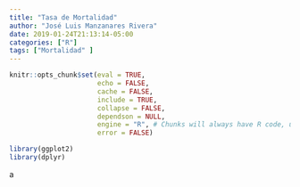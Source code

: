 ```yaml
---
title: "Tasa de Mortalidad"
author: "José Luis Manzanares Rivera"
date: 2019-01-24T21:13:14-05:00
categories: ["R"]
tags: ["Mortalidad" ]
---
```


```r
knitr::opts_chunk$set(eval = TRUE, 
                      echo = FALSE, 
                      cache = FALSE,
                      include = TRUE,
                      collapse = FALSE,
                      dependson = NULL,
                      engine = "R", # Chunks will always have R code, unless noted
                      error = FALSE)                     

```


```r

library(ggplot2)
library(dplyr)
```

a
